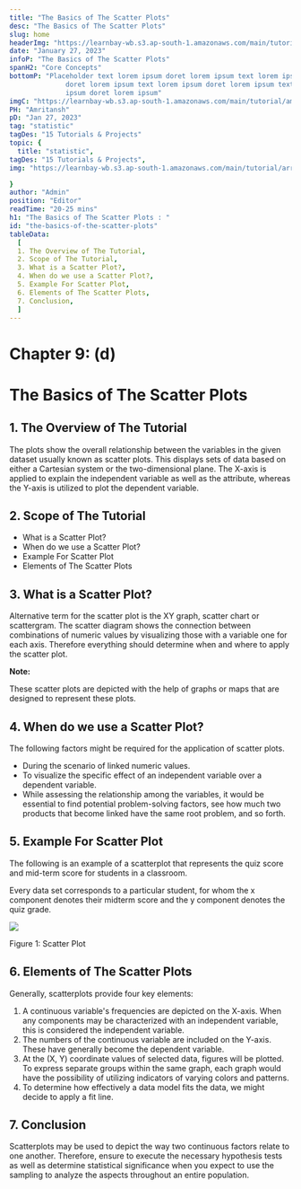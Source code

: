 ```yaml
---
title: "The Basics of The Scatter Plots"
desc: "The Basics of The Scatter Plots"
slug: home
headerImg: "https://learnbay-wb.s3.ap-south-1.amazonaws.com/main/tutorial/python.png"
date: "January 27, 2023"
infoP: "The Basics of The Scatter Plots"
spanH2: "Core Concepts"
bottomP: "Placeholder text lorem ipsum doret lorem ipsum text lorem ipsum
              doret lorem ipsum text lorem ipsum doret lorem ipsum text lorem
              ipsum doret lorem ipsum"
imgC: "https://learnbay-wb.s3.ap-south-1.amazonaws.com/main/tutorial/amritansh.png"
PH: "Amritansh"
pD: "Jan 27, 2023"
tag: "statistic"
tagDes: "15 Tutorials & Projects"
topic: {
  title: "statistic",
tagDes: "15 Tutorials & Projects",
img: "https://learnbay-wb.s3.ap-south-1.amazonaws.com/main/tutorial/arrow.png"

}
author: "Admin"
position: "Editor"
readTime: "20-25 mins"
h1: "The Basics of The Scatter Plots : "
id: "the-basics-of-the-scatter-plots"
tableData:
  [
  1. The Overview of The Tutorial, 
  2. Scope of The Tutorial,  
  3. What is a Scatter Plot?,  
  4. When do we use a Scatter Plot?,
  5. Example For Scatter Plot,
  6. Elements of The Scatter Plots,
  7. Conclusion,
  ]
---
```


# **Chapter 9: (d)**


# The Basics of The Scatter Plots


## 1. The Overview of The Tutorial

The plots show the overall relationship between the variables in the given dataset usually known as scatter plots. This displays sets of data based on either a Cartesian system or the two-dimensional plane. The X-axis is applied to explain the independent variable as well as the attribute, whereas the Y-axis is utilized to plot the dependent variable. 


## 2. Scope of The Tutorial



* What is a Scatter Plot?
* When do we use a Scatter Plot?
* Example For Scatter Plot
* Elements of The Scatter Plots


## 3. What is a Scatter Plot?

Alternative term for the scatter plot is the XY graph, scatter chart or scattergram. The scatter diagram shows the connection between combinations of numeric values by visualizing those with a variable one for each axis. Therefore everything should determine when and where to apply the scatter plot.


**Note:**

These scatter plots are depicted with the help of graphs or maps that are designed to represent these plots.


## 4. When do we use a Scatter Plot?

The following factors might be required for the application of scatter plots.



* During the scenario of linked numeric values.
* To visualize the specific effect of an independent variable over a dependent variable.
* While assessing the relationship among the variables, it would be essential to find potential problem-solving factors, see how much two products that become linked have the same root problem, and so forth.


## 5. Example For Scatter Plot

The following is an example of a scatterplot that represents the quiz score and mid-term score for students in a classroom.

Every data set corresponds to a particular student, for whom the x component denotes their midterm score and the y component denotes the quiz grade.


<img src="https://learnbay-wb.s3.ap-south-1.amazonaws.com/main/tutorial/statistics/Scatter+plot.jpg"></img>



Figure 1: Scatter Plot


## 6. Elements of The Scatter Plots

Generally, scatterplots provide four key elements:



1. A continuous variable's frequencies are depicted on the X-axis. When any components may be characterized with an independent variable, this is considered the independent variable.
2. The numbers of the continuous variable are included on the Y-axis. These have generally become the dependent variable.
3. At the (X, Y) coordinate values of selected data, figures will be plotted. To express separate groups within the same graph, each graph would have the possibility of utilizing indicators of varying colors and patterns.
4. To determine how effectively a data model fits the data, we might decide to apply a fit line.


## 7. Conclusion

Scatterplots may be used to depict the way two continuous factors relate to one another. Therefore, ensure to execute the necessary hypothesis tests as well as determine statistical significance when you expect to use the sampling to analyze the aspects throughout an entire population.